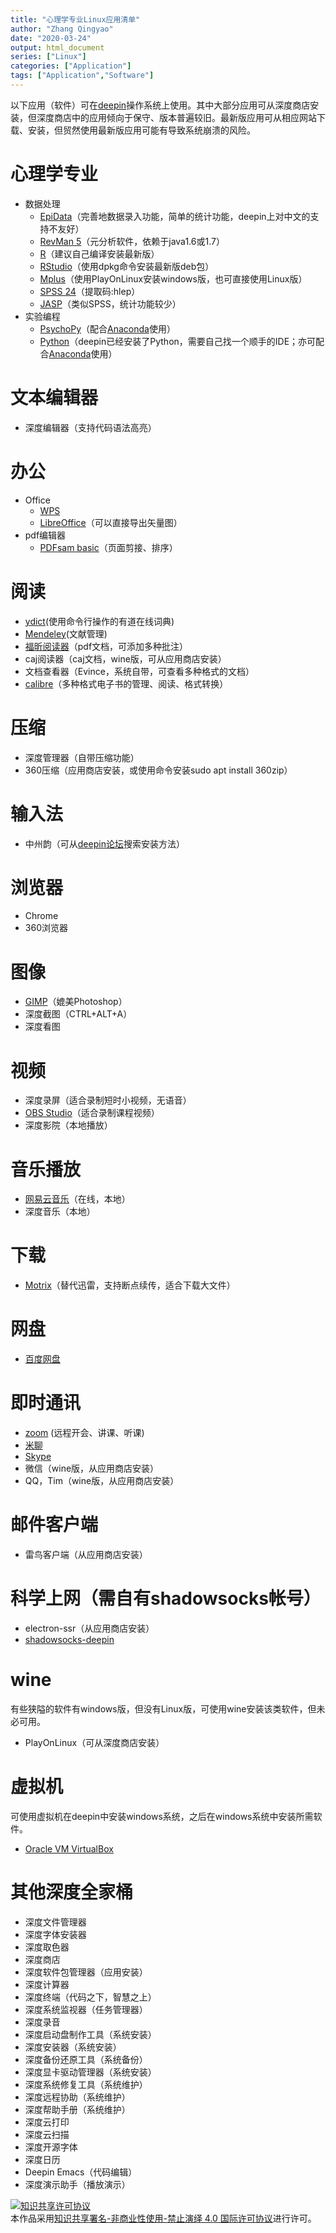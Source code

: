 ```yaml
---
title: "心理学专业Linux应用清单"
author: "Zhang Qingyao"
date: "2020-03-24"
output: html_document
series: ["Linux"]
categories: ["Application"]
tags: ["Application","Software"]
---
```

以下应用（软件）可在[deepin](https://www.deepin.org/)操作系统上使用。其中大部分应用可从深度商店安装，但深度商店中的应用倾向于保守、版本普遍较旧。最新版应用可从相应网站下载、安装，但贸然使用最新版应用可能有导致系统崩溃的风险。

# 心理学专业
- 数据处理
    - [EpiData](http://www.epidata.dk/)（完善地数据录入功能，简单的统计功能，deepin上对中文的支持不友好）
    - [RevMan 5](https://community.cochrane.org/help/tools-and-software/revman-5)（元分析软件，依赖于java1.6或1.7）
    - [R](https://www.r-project.org/)（建议自己编译安装最新版）
    - [RStudio](https://www.rstudio.com/products/rstudio/download/)（使用dpkg命令安装最新版deb包）
    - [Mplus](https://bbs.pinggu.org/forum-135-1.html)（使用PlayOnLinux安装windows版，也可直接使用Linux版）
    - [SPSS 24](https://pan.baidu.com/s/1wOTI5J9MF-LCn4YsXDgMwg)（提取码:hlep）
    - [JASP](https://jasp-stats.org/)（类似SPSS，统计功能较少）
- 实验编程
    - [PsychoPy](http://www.psychopy.org/)（配合[Anaconda](https://www.anaconda.com/)使用）
    - [Python](https://www.python.org/)（deepin已经安装了Python，需要自己找一个顺手的IDE；亦可配合[Anaconda](https://www.anaconda.com/)使用）

# 文本编辑器
- 深度编辑器（支持代码语法高亮）

# 办公
- Office
    - [WPS](https://www.wps.cn/product/wpslinux)
    - [LibreOffice](https://www.libreoffice.org)（可以直接导出矢量图）
- pdf编辑器
    - [PDFsam basic](https://pdfsam.org/download-pdfsam-basic/)（页面剪接、排序）

# 阅读
- [ydict](https://github.com/TimothyYe/ydict)(使用命令行操作的有道在线词典)
- [Mendeley](https://www.mendeley.com/download-desktop/)(文献管理)
- [福昕阅读器](https://www.foxitsoftware.cn/downloads/)（pdf文档，可添加多种批注）
- caj阅读器（caj文档，wine版，可从应用商店安装）
- 文档查看器（Evince，系统自带，可查看多种格式的文档）
- [calibre](https://calibre-ebook.com/download_linux)（多种格式电子书的管理、阅读、格式转换）

# 压缩
- 深度管理器（自带压缩功能）
- 360压缩（应用商店安装，或使用命令安装sudo apt install 360zip）

# 输入法
- 中州韵（可从[deepin论坛](https://bbs.deepin.org/)搜索安装方法）

# 浏览器
- Chrome
- 360浏览器

# 图像
- [GIMP](https://www.gimp.org)（媲美Photoshop）
- 深度截图（CTRL+ALT+A）
- 深度看图

# 视频
- 深度录屏（适合录制短时小视频，无语音）
- [OBS Studio](https://obsproject.com/wiki/install-instructions#linux)（适合录制课程视频）
- 深度影院（本地播放）

# 音乐播放
- [网易云音乐](https://music.163.com/#/download)（在线，本地）
- 深度音乐（本地）

# 下载
- [Motrix](https://motrix.app/)（替代迅雷，支持断点续传，适合下载大文件）

# 网盘
- [百度网盘](https://pan.baidu.com/download)

# 即时通讯
- [zoom](https://zoom.com.cn/download) (远程开会、讲课、听课)
- [米聊](http://www.miliao.com)
- [Skype](https://repo.skype.com/latest/skypeforlinux-64.deb)
- 微信（wine版，从应用商店安装）
- QQ，Tim（wine版，从应用商店安装）

# 邮件客户端
- 雷鸟客户端（从应用商店安装）

# 科学上网（需自有shadowsocks帐号）
- electron-ssr（从应用商店安装）
- [shadowsocks-deepin](https://github.com/lolimay/shadowsocks-deepin)

# wine

有些狭隘的软件有windows版，但没有Linux版，可使用wine安装该类软件，但未必可用。

- PlayOnLinux（可从深度商店安装）

# 虚拟机

可使用虚拟机在deepin中安装windows系统，之后在windows系统中安装所需软件。

- [Oracle VM VirtualBox](https://www.virtualbox.org/)

# 其他深度全家桶
- 深度文件管理器
- 深度字体安装器
- 深度取色器
- 深度商店
- 深度软件包管理器（应用安装）
- 深度计算器
- 深度终端（代码之下，智慧之上）
- 深度系统监视器（任务管理器）
- 深度录音
- 深度启动盘制作工具（系统安装）
- 深度安装器（系统安装）
- 深度备份还原工具（系统备份）
- 深度显卡驱动管理器（系统安装）
- 深度系统修复工具（系统维护）
- 深度远程协助（系统维护）
- 深度帮助手册（系统维护）
- 深度云打印
- 深度云扫描
- 深度开源字体
- 深度日历
- Deepin Emacs（代码编辑）
- 深度演示助手（播放演示）

<a rel="license" href="http://creativecommons.org/licenses/by-nc-nd/4.0/"><img alt="知识共享许可协议" style="border-width:0" src="https://i.creativecommons.org/l/by-nc-nd/4.0/88x31.png" /></a><br />本作品采用<a rel="license" href="http://creativecommons.org/licenses/by-nc-nd/4.0/">知识共享署名-非商业性使用-禁止演绎 4.0 国际许可协议</a>进行许可。